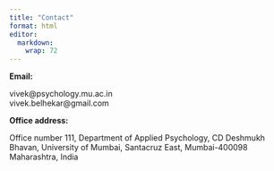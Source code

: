 ```yaml
---
title: "Contact"
format: html
editor: 
  markdown: 
    wrap: 72
---
```


**Email:**

vivek\@psychology.mu.ac.in\
vivek.belhekar\@gmail.com

**Office address:**

Office number 111, Department of Applied Psychology, CD Deshmukh Bhavan,
University of Mumbai, Santacruz East, Mumbai-400098 Maharashtra, India
